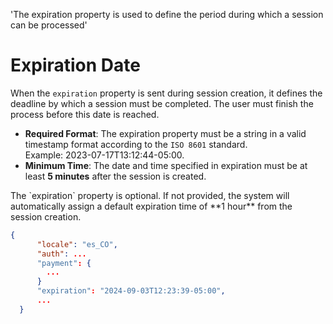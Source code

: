    'The expiration property is used to define the period during which a session can be processed'

# Expiration Date
When the `expiration` property is sent during session creation, it defines the deadline by which a session must be completed. The user must finish the process before this date is reached.

- **Required Format**: The expiration property must be a string in a valid timestamp format according to the `ISO 8601` standard.   
Example: 2023-07-17T13:12:44-05:00.
- **Minimum Time**: The date and time specified in expiration must be at least **5 minutes** after the session is created.

<Note> 
The `expiration` property is optional. If not provided, the system will automatically assign a default expiration time of **1 hour** from the session creation. 
</Note>

```json
{
      "locale": "es_CO",
      "auth": ...
      "payment": {
        ...
      }
      "expiration": "2024-09-03T12:23:39-05:00",
      ...
  }
```